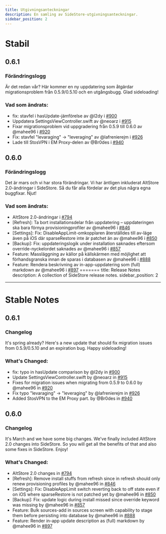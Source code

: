 ```yaml
---
title: Utgivningsanteckningar
description: En samling av SideStore-utgivningsanteckningar.
sidebar_position: 2
---
```


# Stabil

## 0.6.1

### Förändringslogg
Är det redan vår? Här kommer en ny uppdatering som åtgärdar migrationsproblem från 0.5.9/0.5.10 och en utgångsbugg. Glad sideloading!

### Vad som ändrats:
- fix: stavfel i hasUpdate-jämförelse av @l2dy i [#900](https://github.com/SideStore/SideStore/pull/900)
- Uppdatera SettingsViewController.swift av @neoarz i [#915](https://github.com/SideStore/SideStore/pull/915)
- Fixar migrationsproblem vid uppgradering från 0.5.9 till 0.6.0 av @mahee96 i [#920](https://github.com/SideStore/SideStore/pull/920)
- Fix: stavfel "levaraging" → "leveraging" av @lafrenierejm i [#926](https://github.com/SideStore/SideStore/pull/926)
- Lade till StosVPN i EM Proxy-delen av @Br0des i [#940](https://github.com/SideStore/SideStore/pull/940)

## 0.6.0

### Förändringslogg
Det är mars och vi har stora förändringar. Vi har äntligen inkluderat AltStore 2.0-ändringar i SideStore. Så du får alla fördelar av det plus några egna buggfixar. Njut!

### Vad som ändrats:
- AltStore 2.0-ändringar i [#794](https://github.com/SideStore/SideStore/pull/794)
- [Refresh]: Ta bort installationsdelar från uppdatering – uppdateringen ska bara förnya provisioningprofiler av @mahee96 i [#846](https://github.com/SideStore/SideStore/pull/846)
- [Settings]: Fix: DisableAppLimit-omkopplaren återställdes till av-läge även på iOS där sparseRestore inte är patchet än av @mahee96 i [#850](https://github.com/SideStore/SideStore/pull/850)
- [Backup]: Fix: uppdateringslogik under installation saknades eftersom override-nyckelordet saknades av @mahee96 i [#857](https://github.com/SideStore/SideStore/pull/857)
- Feature: Massläggning av källor på källskärmen med möjlighet att förhandsgranska innan de sparas i databasen av @mahee96 i [#888](https://github.com/SideStore/SideStore/pull/888)
- Feature: Rendera beskrivning av in-app-uppdatering som (full) markdown av @mahee96 i [#897](https://github.com/SideStore/SideStore/pull/897)
=======
title: Release Notes
description: A collection of SideStore release notes.
sidebar_position: 2
---

# Stable Notes

## 0.6.1

### Changelog
It's spring already? Here's a new update that should fix migration issues from 0.5.9/0.5.10 and an expiration bug. Happy sideloading!

### What's Changed:
- fix: typo in hasUpdate comparison by @l2dy in [#900](https://github.com/SideStore/SideStore/pull/900)
- Update SettingsViewController.swift by @neoarz in [#915](https://github.com/SideStore/SideStore/pull/915)
- Fixes for migration issues when migrating from 0.5.9 to 0.6.0 by @mahee96 in [#920](https://github.com/SideStore/SideStore/pull/920)
- Fix typo "levaraging" -> "leveraging" by @lafrenierejm in [#926](https://github.com/SideStore/SideStore/pull/926)
- Added StosVPN to the EM Proxy part. by @Br0des in [#940](https://github.com/SideStore/SideStore/pull/940)


## 0.6.0

### Changelog
It's March and we have some big changes. We've finally included AltStore 2.0 changes into SideStore. So you will get all the benefits of that and also some fixes in SideStore. Enjoy!

### What's Changed:
- AltStore 2.0 changes in [#794](https://github.com/SideStore/SideStore/pull/794)
- [Refresh]: Remove install stuffs from refresh since in refresh should only renew provisioning profiles by @mahee96 in [#846](https://github.com/SideStore/SideStore/pull/846)
- [Settings]: Fix: DisableAppLimit switch reverting back to off state even if on iOS where sparseRestore is not patched yet by @mahee96 in [#850](https://github.com/SideStore/SideStore/pull/850)
- [Backup]: Fix: update logic during install missed since override keyword was missing by @mahee96 in [#857](https://github.com/SideStore/SideStore/pull/857)
- Feature: Bulk sources-add in sources screen with capability to stage them before persisting into database by @mahee96 in [#888](https://github.com/SideStore/SideStore/pull/888)
- Feature: Render in-app update description as (full) markdown by @mahee96 in [#897](https://github.com/SideStore/SideStore/pull/897)
